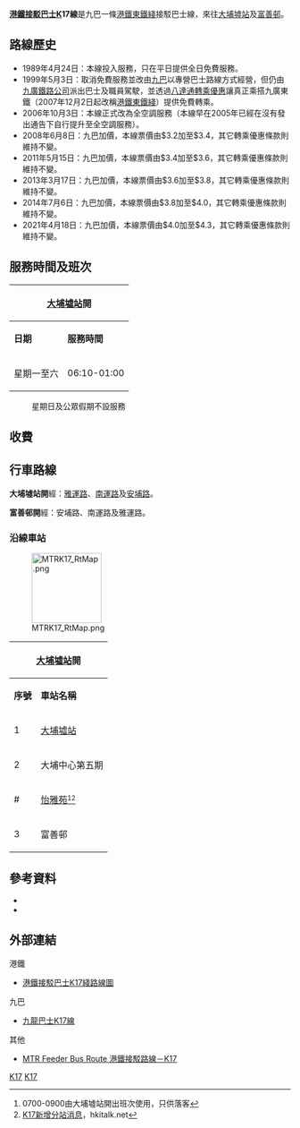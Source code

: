 {{公共汽車路線資訊
|路線名稱             = 港鐵接駁巴士K17線
|外文名稱             = MTR Feeder Bus Route K17
|外文語言             = 
|路線通稱             = 
|代表圖像             = 805 at Nam Wan Rd, Nga Wan Rd (20190219144713).jpg
|代表圖像二           = 
|經營者               = 港鐵接駁巴士
|經營者二             = 
|所屬車廠             = 大埔車廠
|路線用車             = [[亞歷山大丹尼士Enviro_500|亞歷山大丹尼士Enviro 500]]（8XX）
|起點站               = [[富善邨|富善邨]]
|途經地點             = [[大埔中心|大埔中心]]（南運路）
|終點站               = [[大埔墟站|大埔墟站]]
|路線性質             = 
|全程行駛里程         = 1.9公里
|全程行車時間         = 10分鐘
|服務時間             = 
|起點站服務時間       = 星期一至六：06:00-00:48
|終點站服務時間       = 星期一至六：06:10-01:00
|班次頻率             = 5-12分鐘一班
|全程收費             = HK$4.3
|分段收費站點         = 
|去程分段收費站點     = 
|回程分段收費站點     = 
|服務時間以外替代路線 = [[九龍巴士71S線|九龍巴士71S線]]
|主要競爭交通         = [[九龍巴士71A線|九龍巴士71A線]]
}}

'''[[港鐵接駁巴士|港鐵接駁巴士]]K17線'''是九巴一條[[港鐵|港鐵]][[東鐵綫|東鐵綫]]接駁巴士線，來往[[大埔墟站|大埔墟站]]及[[富善邨|富善邨]]。

==路線歷史==
*1989年4月24日：本線投入服務，只在平日提供全日免費服務。
*1999年5月3日：取消免費服務並改由[[九巴|九巴]]以專營巴士路線方式經營，但仍由[[九廣鐵路公司|九廣鐵路公司]]派出巴士及職員駕駛，並透過[[香港公共交通轉乘優惠|八達通轉乘優惠]]讓真正乘搭九廣東鐵（2007年12月2日起改稱[[港鐵|港鐵]][[東鐵綫|東鐵綫]]）提供免費轉乘。
*2006年10月3日：本線正式改為全空調服務（本線早在2005年已經在沒有發出通告下自行提升至全空調服務）。
*2008年6月8日：九巴加價，本線票價由$3.2加至$3.4，其它轉乘優惠條款則維持不變。
*2011年5月15日：九巴加價，本線票價由$3.4加至$3.6，其它轉乘優惠條款則維持不變。
*2013年3月17日：九巴加價，本線票價由$3.6加至$3.8，其它轉乘優惠條款則維持不變。
*2014年7月6日：九巴加價，本線票價由$3.8加至$4.0，其它轉乘優惠條款則維持不變。
*2021年4月18日：九巴加價，本線票價由$4.0加至$4.3，其它轉乘優惠條款則維持不變。

==服務時間及班次==
{|class="wikitable" style="text-align: center"
!colspan=3|[[大埔墟站|大埔墟站]]開!!colspan=3|[[富善邨|富善邨]]開
|-
!'''日期'''!!'''服務時間'''!!'''班次（分鐘）'''!!'''日期'''!!'''服務時間'''!!'''班次（分鐘）'''
|-
|星期一至六||06:10-01:00||5-12||星期一至六||06:00-00:48||5-12
|}
:星期日及公眾假期不設服務


==收費==
{{Mtrfeeder_fare}}
{{fare-remarks|MTRF|fcs=Y}}

==行車路線==
'''大埔墟站開'''經：[[雅運路|雅運路]]、[[南運路|南運路]]及[[安埔路|安埔路]]。

'''富善邨開'''經：安埔路、南運路及雅運路。

===沿線車站===
[[File:MTRK17_RtMap.png|125px]]
{|class="wikitable" style="text-align: center"
!colspan=3|[[大埔墟站|大埔墟站]]開!!colspan=3|[[富善邨|富善邨]]開
|-
!'''序號'''!!'''車站名稱'''!!'''位置'''!!'''序號'''!!'''車站名稱'''!!'''位置'''
|-
|1||[[大埔墟站|大埔墟站]]||[[大埔墟站公共巴士/小巴運輸交匯處|大埔墟站公共運輸交匯處]]||1||[[富善邨|富善邨]]||[[富善邨巴士總站|富善邨巴士總站]]
|-
|2||大埔中心第五期||[[南運路|南運路]]||2||大埔墟站||大埔墟站公共運輸交匯處
|-
|#||[[怡雅苑|怡雅苑]]<small><ref>0700-0900由大埔墟站開出班次使用，只供落客</ref><ref>[http://www.hkitalk.net/HKiTalk2/viewthread.php?tid=587946 K17新增分站消息]，hkitalk.net</ref></small>||[[安埔路|安埔路]]||3||[[大埔墟站|大埔墟站]]||大埔墟站公共運輸交匯處
|-
|3||富善邨||富善邨巴士總站||||||
|}

==參考資料==
{{reflist}}
*{{cite book |last=郭炳華 |first= |date=2010年 |title=蛻變中的香港巴士（九龍新界篇） |url= |location=香港 |publisher=80M巴士專門店 |page= |isbn=962-8686-95-X |author-link= }}
*{{Cite book zh | author = 容偉釗 | title = 巴士路線發展綱要3：沙田、大埔、北區 |page = 168 | location = 香港 | publisher = BSI（香港）公司 | date = 2016年1月 | isbn = 962-8414-73-9}}

==外部連結==
{{commonscat|KMB Route K17}}
;港鐵
*[http://www.mtr.com.hk/eng/fares_tickets/images/K17a_201105.pdf 港鐵接駁巴士K17綫路線圖] {{Wayback|url=http://www.mtr.com.hk/eng/fares_tickets/images/K17a_201105.pdf |date=20120127055933 }}
;九巴
*[http://www.kmb.hk/tc/services/search.html?busno=K17 九龍巴士K17線]
;其他
*[http://www.681busterminal.com/k17.html MTR Feeder Bus Route 港鐵接駁路線－K17] {{Wayback|url=http://www.681busterminal.com/k17.html |date=20190722145716 }}

{{港鐵巴士路綫}}
{{大埔區巴士路線列表}}

[[Category:港鐵接駁巴士路綫|K17]]
[[Category:大埔區巴士路線|K17]]